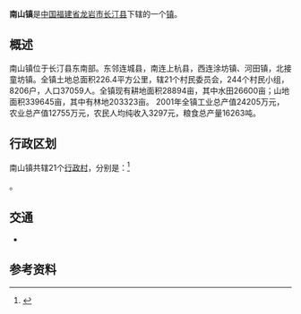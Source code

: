 {{中国乡级行政区|35/08/21/107/000
| 行政区全称 = 南山镇
| 景观照片文件名 =
| 景观照片描述 =
| 汉语拼音 =
| 通用拼音 =
| 注音符號 =
| 其它标音类型1 =
| 其它标音1 =
| 其它标音类型2 =
| 其它标音2 =
| 其它语言类型1 =
| 其它语言地名1 =
| 其它语言类型2 =
| 其它语言地名2 =
| 上级行政区 = [[福建省|福建省]][[龙岩市|龙岩市]][[长汀县|长汀县]]
| 行政区类别 = [[镇|镇]]
| 地理坐标 =
| 总面积 =
| 户籍人口 =
| 户籍人口年份 =
| 常住人口 =
| 常住人口年份 =
| 人口密度 =
| 行政区划 =
| 官方网站 =
| 政府驻地 =
| 邮政编码 =
| 毗邻行政区 =
| 位置图文件名 =
| 位置图描述 =
}}
'''南山镇'''是[[中华人民共和国|中国]][[福建省|福建省]][[龙岩市|龙岩市]][[长汀县|长汀县]]下辖的一个[[镇|镇]]。

==概述==
南山镇位于长汀县东南部。东邻连城县，南连上杭县，西连涂坊镇、河田镇，北接童坊镇。全镇土地总面积226.4平方公里，辖21个村民委员会，244个村民小组，8206户，人口37059人。全镇现有耕地面积28894亩，其中水田26600亩；山地面积339645亩，其中有林地203323亩。 2001年全镇工业总产值24205万元，农业总产值12755万元，农民人均纯收入3297元，粮食总产量16263吨。 

== 行政区划 ==

南山镇共辖21个[[行政村|行政村]]，分别是：<ref>{{PRC admin/ref sgc|35/08/21/107/000}}</ref>

{{PRC admin/children|35/08/21/107/000}}。

== 交通 ==
* {{中国国道名|319}}

==参考资料==
{{reflist}}

{{PRC admin/navcat|35/08/21/107/000}}